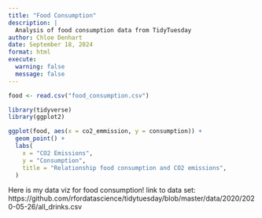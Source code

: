 ```yaml
---
title: "Food Consumption"
description: |
  Analysis of food consumption data from TidyTuesday
author: Chloe Denhart
date: September 18, 2024
format: html
execute: 
  warning: false
  message: false
---
```






```r
food <- read.csv("food_consumption.csv")

library(tidyverse)
library(ggplot2)

ggplot(food, aes(x = co2_emmission, y = consumption)) +
  geom_point() +
  labs(
    x = "CO2 Emissions",
    y = "Consumption",
    title = "Relationship food consumption and CO2 emissions",
  )
```

Here is my data viz for food consumption!
link to data set: https://github.com/rfordatascience/tidytuesday/blob/master/data/2020/2020-05-26/all_drinks.csv 
